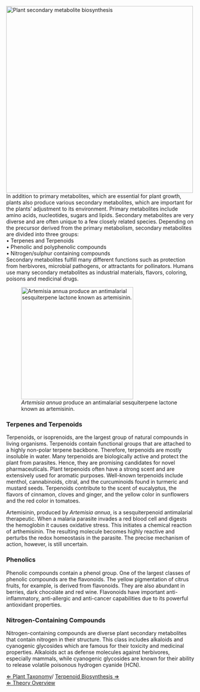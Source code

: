 [[File:PlantSecondaryMetabolite.jpg|thumbnail|right|500px|Plant secondary metabolite biosynthesis]]
In addition to primary metabolites, which are essential for plant growth, plants also produce various secondary metabolites, which are important for the plants’ adjustment to its environment. Primary metabolites include amino acids, nucleotides, sugars and lipids. Secondary metabolites are very diverse and are often unique to a few closely related species. Depending on the precursor derived from the primary metabolism, secondary metabolites are divided into three groups: 
<br>
•	Terpenes and Terpenoids<br>
•	Phenolic and polyphenolic compounds<br>
•	Nitrogen/sulphur containing compounds <br>

Secondary metabolites fulfill many different functions such as protection from herbivores, microbial pathogens, or attractants for pollinators. Humans use many secondary metabolites as industrial materials, flavors, coloring, poisons and medicinal drugs.   <br>


[[File:artemisinin annua.jpg|frame|left|x300px|''Artemisia annua'' produce an antimalarial sesquiterpene lactone known as artemisinin.]]

===Terpenes and Terpenoids===
Terpenoids, or isoprenoids, are the largest group of natural compounds in living organisms. Terpenoids contain functional groups that are attached to a highly non-polar terpene backbone. Therefore, terpenoids are mostly insoluble in water. Many terpenoids are biologically active and protect the plant from parasites. Hence, they are promising candidates for novel pharmaceuticals. Plant terpenoids often have a strong scent and are extensively used for aromatic purposes. Well-known terpenoids include menthol, cannabinoids, citral, and the curcuminoids found in turmeric and mustard seeds. Terpenoids contribute to the scent of eucalyptus, the flavors of cinnamon, cloves and ginger, and the yellow color in sunflowers and the red color in tomatoes. 

Artemisinin, produced by ''Artemisia annua'', is a sesquiterpenoid antimalarial therapeutic. When a malaria parasite invades a red blood cell and digests the hemoglobin it causes oxidative stress. This initiates a chemical reaction of arthemisinin. The resulting molecule becomes highly reactive and perturbs the redox homeostasis in the parasite. The precise mechanism of action, however, is still uncertain.


===Phenolics===
Phenolic compounds contain a phenol group. One of the largest classes of phenolic compounds are the flavonoids. The yellow pigmentation of citrus fruits, for example, is derived from flavonoids. They are also abundant in berries, dark chocolate and red wine. Flavonoids have important anti-inflammatory, anti-allergic and anti-cancer capabilities due to its powerful antioxidant properties.


===Nitrogen-Containing Compounds===
Nitrogen-containing compounds are diverse plant secondary metabolites that contain nitrogen in their structure. This class includes alkaloids and cyanogenic glycosides which are famous for their toxicity and medicinal properties. Alkaloids act as defense molecules against herbivores, especially mammals, while cyanogenic glycosides are known for their ability to release volatile poisonous hydrogen cyanide (HCN).


[[Plant Taxonomy| &lArr; Plant Taxonomy]]/ [[Terpenoid Biosynthesis| Terpenoid Biosynthesis &rArr;]]<br>
[[PlantLab| &lArr; Theory Overview]]